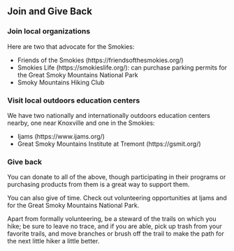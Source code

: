 ## Join and Give Back

### Join local organizations

Here are two that advocate for the Smokies:

- Friends of the Smokies (https://friendsofthesmokies.org/)
- Smokies Life (https://smokieslife.org/): can purchase parking permits for the Great Smoky Mountains National Park
- Smoky Mountains Hiking Club

### Visit local outdoors education centers

We have two nationally and internationally outdoors education centers nearby, one near Knoxville and one in the Smokies:

- Ijams (https://www.ijams.org/)
- Great Smoky Mountains Institute at Tremont (https://gsmit.org/)

### Give back

You can donate to all of the above, though participating in their programs or purchasing products from them is a great way to support them.

You can also give of time. Check out volunteering opportunities at Ijams and for the Great Smoky Mountains National Park. 

Apart from formally volunteering, be a steward of the trails on which you hike; be sure to leave no trace, and if you are able, pick up trash from your favorite trails, and move branches or brush off the trail to make the path for the next little hiker a little better.